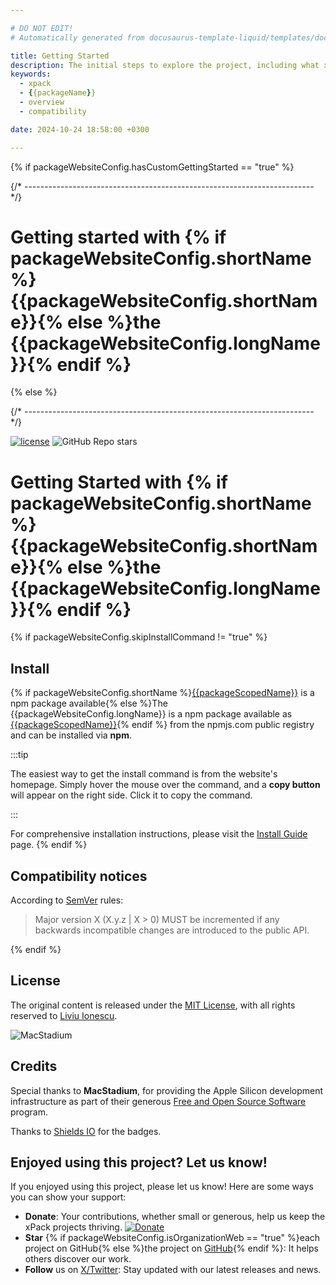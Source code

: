 ```yaml
---

# DO NOT EDIT!
# Automatically generated from docusaurus-template-liquid/templates/docusaurus.

title: Getting Started
description: The initial steps to explore the project, including what xpacks are, the project's features, benefits, compatibility, and available documentation.
keywords:
  - xpack
  - {{packageName}}
  - overview
  - compatibility

date: 2024-10-24 18:58:00 +0300

---
```




{% if packageWebsiteConfig.hasCustomGettingStarted == "true" %}


{/* ------------------------------------------------------------------------ */}

# Getting started with {% if packageWebsiteConfig.shortName %}{{packageWebsiteConfig.shortName}}{% else %}the {{packageWebsiteConfig.longName}}{% endif %}

<CustomGettingStarted />

{% else %}



{/* ------------------------------------------------------------------------ */}

[![license](https://img.shields.io/github/license/{{githubProjectOrganization}}/{{githubProjectName}}.svg)](https://github.com/{{githubProjectOrganization}}/{{githubProjectName}}/blob/xpack/LICENSE)
![GitHub Repo stars](https://img.shields.io/github/stars/{{githubProjectOrganization}}/{{githubProjectName}})

# Getting Started with {% if packageWebsiteConfig.shortName %}{{packageWebsiteConfig.shortName}}{% else %}the {{packageWebsiteConfig.longName}}{% endif %}

<UserDeveloperMaintainer />

<Overview />

{% if packageWebsiteConfig.skipInstallCommand != "true" %}
## Install

{% if packageWebsiteConfig.shortName %}[{{packageScopedName}}](https://www.npmjs.com/package/{{packageScopedName}}) is a npm package available{% else %}The {{packageWebsiteConfig.longName}} is a npm package available as [{{packageScopedName}}](https://www.npmjs.com/package/{{packageScopedName}}){% endif %}
from the npmjs.com public registry and can be installed via **npm**.

:::tip

The easiest way to get the install command is from the website's homepage.
Simply hover the mouse over the command, and a **copy button** will appear on
the right side. Click it to copy the command.

:::

For comprehensive installation instructions, please visit the
[Install Guide](/docs/install/) page.
{% endif %}

<Status />

## Compatibility notices

According to [SemVer](https://semver.org) rules:

> Major version X (X.y.z | X > 0) MUST be incremented if any
backwards incompatible changes are introduced to the public API.

<Compatibility />

{% endif %}

## License

The original content is released under the
[MIT License](https://opensource.org/license/mit/),
with all rights reserved to
[Liviu Ionescu](https://github.com/ilg-ul).

<Link to="https://www.macstadium.com/"><img className="mac-stadium-img" alt="MacStadium" src="https://uploads-ssl.webflow.com/5ac3c046c82724970fc60918/5c019d917bba312af7553b49_MacStadium-developerlogo.png"></img></Link>

## Credits

Special thanks to **MacStadium**, for providing the Apple Silicon
development infrastructure as part of their generous
[Free and Open Source Software](https://www.macstadium.com/company/opensource)
program.

Thanks to [Shields IO](https://shields.io) for the badges.

<MoreCredits />

## Enjoyed using this project? Let us know!

If you enjoyed using this project, please let us know! Here are some ways you can show your support:

- **Donate**: Your contributions, whether small or generous, help us keep the xPack projects thriving. [![Donate](https://www.paypalobjects.com/en_US/i/btn/btn_donate_SM.gif)](https://www.paypal.com/donate/?hosted_button_id=5MFRG9ZRBETQ8)
- **Star** {% if packageWebsiteConfig.isOrganizationWeb == "true" %}each project on GitHub{% else %}the project on [GitHub](https://github.com/{{githubProjectOrganization}}/{{gitHubProjectName}}/){% endif %}: It helps others discover our work.
- **Follow** us on [X/Twitter](https://twitter.com/xpack_project/): Stay updated with our latest releases and news.

